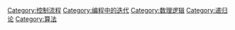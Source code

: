 [[Category:控制流程|Category:控制流程]]
[[Category:编程中的迭代|Category:编程中的迭代]]
[[Category:数理逻辑|Category:数理逻辑]]
[[Category:递归论|Category:递归论]]
[[Category:算法|Category:算法]]